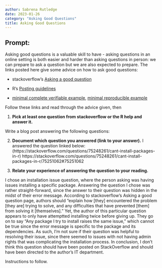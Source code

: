 ```yaml
---
author: Sabrena Rutledge
date: 2023-01-26
category: "Asking Good Questions"
title: Asking Good Questions
---
```


## Prompt:

Asking good questions is a valuable skill to have - asking questions in an online setting is both easier and harder than asking questions in person: we can prepare to ask a question but we are also expected to prepare.
The links posted here give some advice on how to ask good questions:

- stackoverflow's [Asking a good question](http://stackoverflow.com/help/how-to-ask)

- R's [Posting guidelines](https://www.r-project.org/posting-guide.html)

- [minimal complete verifiable example](https://stackoverflow.com/help/mcve), [minimal reproducible example](https://www.tidyverse.org/help/)

Follow these links and read through the advice given, then

1. **Pick at least one question from stackoverflow or the R help and answer it.**

Write a blog post answering the following questions: 

2. **Document which question you answered (link to your answer).**
I answered the question linked below:
(https://stackoverflow.com/questions/75248261/cant-install-packages-in-r)
https://stackoverflow.com/questions/75248261/cant-install-packages-in-r/75251062#75251062

3. **Relate your experience of answering the question to your reading. **
 
I chose an installation issue question, where the person asking was having issues installing a specific package. Answering the question I chose was rather straight-forward, since the answer to their question was hidden in the midst of their error message. 
According to stackoverflow's Asking a good question page, authors should "explain how [they] encountered the problem [they are] trying to solve, and any difficulties that have prevented [them] from solving it [themselves]." Yet, the author of this particular question appears to only have attemptted installing twice before giving up. They go on to say "Any package I try to install raises the same issue," which cannot be true since the error message is specific to the package and its dependencies. 
As such, I'm not sure if their question was helpful to resolving their issue, since there seemed to issues with not having admin rights that was complicating the installation process. In conclusion, I don't think this question should have been posted on StackOverflow and should have been directed to the author's IT department.



<!--Go to [https://github.com/Stat585-at-ISU/blog](https://github.com/Stat585-at-ISU/blog) for instructions about how to prepare and submit your blog post.-->
Instructions to follow.
